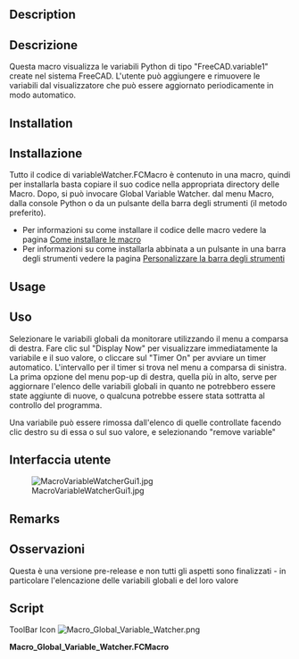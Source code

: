 <languages/>

{{Macro/it
|Name=Macro Global Variable Watcher
|Translate=Global Variable Watcher
|Description=Questa macro visualizza le variabili globali all'interno del sistema FreeCAD, (es: FreeCAD.myVariable).
|Author=Piffpoof
|Version=1.0
|Date=2015-02-09
|FCVersion=All
|Download=[https://www.freecad.org/wiki/images/c/c1/Macro_Global_Variable_Watcher.png ToolBar Icon]
}}

<div lang="en" dir="ltr" class="mw-content-ltr">
==Description==
</div>

<div class="mw-translate-fuzzy">
==Descrizione==
Questa macro visualizza le variabili Python di tipo "FreeCAD.variable1" create nel sistema FreeCAD. L'utente può aggiungere e rimuovere le variabili dal visualizzatore che può essere aggiornato periodicamente in modo automatico.
</div>

<div lang="en" dir="ltr" class="mw-content-ltr">
==Installation==
</div>

<div class="mw-translate-fuzzy">
==Installazione==
Tutto il codice di variableWatcher.FCMacro è contenuto in una macro, quindi per installarla basta copiare il suo codice nella appropriata directory delle Macro. Dopo, si può invocare Global Variable Watcher. dal menu Macro, dalla console Python o da un pulsante della barra degli strumenti (il metodo preferito). 
* Per informazioni su come installare il codice delle macro vedere la pagina [[How to install macros/it|Come installare le macro]] 
* Per informazioni su come installarla abbinata a un pulsante in una barra degli strumenti vedere la pagina [[Customize_Toolbars/it|Personalizzare la barra degli strumenti]]
</div>

<div lang="en" dir="ltr" class="mw-content-ltr">
==Usage==
</div>

<div class="mw-translate-fuzzy">
==Uso==
Selezionare le variabili globali da monitorare utilizzando il menu a comparsa di destra. Fare clic sul "Display Now" per visualizzare immediatamente la variabile e il suo valore, o cliccare sul "Timer On" per avviare un timer automatico. L'intervallo per il timer si trova nel menu a comparsa di sinistra. La prima opzione del menu pop-up di destra, quella più in alto, serve per aggiornare l'elenco delle variabili globali in quanto ne potrebbero essere state aggiunte di nuove, o qualcuna potrebbe essere stata sottratta al controllo del programma.
</div>

<div class="mw-translate-fuzzy">
Una variabile può essere rimossa dall'elenco di quelle controllate facendo clic destro su di essa o sul suo valore, e selezionando "remove variable"
</div>

<span id="User_Interface"></span>
==Interfaccia utente==

[[File:MacroVariableWatcherGui1.jpg]]

<div lang="en" dir="ltr" class="mw-content-ltr">
==Remarks==
</div>

<div class="mw-translate-fuzzy">
==Osservazioni==
Questa è una versione pre-release e non tutti gli aspetti sono finalizzati - in particolare l'elencazione delle variabili globali e del loro valore
</div>

==Script==

<div lang="en" dir="ltr" class="mw-content-ltr">
ToolBar Icon [[Image:Macro_Global_Variable_Watcher.png]]
</div>

'''Macro_Global_Variable_Watcher.FCMacro'''

{{MacroCode|code=
# -*- coding: utf-8 -*-
#
#			Variable Watcher
#			displays variables of the form FreeCAD.*,
#			either manually or on a timed basis
#
################################
# routine to <description goes here>
"""
script does <long winded description goes here>
"""
################################

# import statements
import FreeCAD
import math, collections, time
from datetime import datetime
from threading import Timer
from PySide import QtGui, QtCore

# UI Class definitions

class VariableWatcher(QtGui.QDialog):
	""""""
	def __init__(self):
		super(VariableWatcher, self).__init__()
		self.initUI()
	def initUI(self):
		column1LH	= 10
		column2LH	= 350
		headerY		= 20
		row1		= 50
		row2		= 75
		row3		= 100
		row4		= 125
		row5		= 150
		# define window		xLoc,yLoc,xDim,yDim
		self.setGeometry(	250, 250, 750, 200)
		self.setWindowTitle("Variable Watcher")
		self.setWindowFlags(QtCore.Qt.WindowStaysOnTopHint)
		self.intervalDefault = str(2)
		# labels
		self.name1 = QtGui.QLabel(varLabelSpaces, self)
		self.name1.move(column1LH, row1)
		self.value1 = QtGui.QLabel(varValueSpaces, self)
		self.value1.move(column2LH, row1)
		self.name2 = QtGui.QLabel(varLabelSpaces, self)
		self.name2.move(column1LH, row2)
		self.value2 = QtGui.QLabel(varValueSpaces, self)
		self.value2.move(column2LH, row2)
		self.name3 = QtGui.QLabel(varLabelSpaces, self)
		self.name3.move(column1LH, row3)
		self.value3 = QtGui.QLabel(varValueSpaces, self)
		self.value3.move(column2LH, row3)
		self.name4 = QtGui.QLabel(varLabelSpaces, self)
		self.name4.move(column1LH, row4)
		self.value4 = QtGui.QLabel(varValueSpaces, self)
		self.value4.move(column2LH, row4)
		self.name5 = QtGui.QLabel(varLabelSpaces, self)
		self.name5.move(column1LH, row5)
		self.value5 = QtGui.QLabel(varValueSpaces, self)
		self.value5.move(column2LH, row5)
		self.intervalLbl = QtGui.QLabel("interval", self)
		self.intervalLbl.move(90, headerY)
		self.timestampLbl = QtGui.QLabel("                 ", self)
		self.timestampLbl.move(300, 180)
		# radio buttons
		self.timerOnRB  = QtGui.QRadioButton("Timer On",self)
		self.timerOnRB.setEnabled(True)
		self.timerOnRB.clicked.connect(self.onTimerOnRB)
		self.timerOnRB.move(150,headerY-10)
		self.timerOffRB = QtGui.QRadioButton("Timer Off",self)
		self.timerOffRB.setEnabled(True)
		self.timerOffRB.setChecked(True)
		self.timerOffRB.clicked.connect(self.onTimerOffRB)
		self.timerOffRB.move(150,headerY+10)
		#
		nowButton = QtGui.QPushButton('Display Now', self)
		nowButton.clicked.connect(self.onDisplayNow)
		nowButton.move(250, headerY-7)
		# set up lists for pop-ups
		self.intervalPopupItems = ("0.5","1","2","3","4","5","6","7","8","9","10")
		# set up pop-up menu for timer interval
		self.intervalPop = QtGui.QComboBox(self)
		self.intervalPop.addItems(self.intervalPopupItems)
		self.intervalPop.setCurrentIndex(self.intervalPopupItems.index(self.intervalDefault))
		self.interval = self.intervalDefault
		self.intervalPop.move(10,headerY-5)
		self.intervalPop.activated[str].connect(self.onIntervalActivated)
		# set up pop-up menu FreeCAD global variables to watch
		self.globVar = QtGui.QComboBox(self)
		self.globVar.addItems(fcGlobalVars())
		self.globVar.setCurrentIndex(0)
		self.globVar.setGeometry(0,0,250,30)
		self.globVar.move(375,headerY-7)
		self.globVar.activated[str].connect(self.onMenuChoice)
		#
		cancelButton = QtGui.QPushButton('Cancel', self)
		cancelButton.clicked.connect(self.onCancel)
		cancelButton.move(650, headerY-7)
		# contextual menu for removing variable from watch list
		mnuRemove = QtGui.QAction(self)
		mnuRemove.setText("remove variable")
		mnuRemove.triggered.connect(self.onRemoveVariable)
		# define menu and add option
		self.name1.setContextMenuPolicy(QtCore.Qt.ActionsContextMenu)
		self.name1.addAction(mnuRemove)
		self.name2.setContextMenuPolicy(QtCore.Qt.ActionsContextMenu)
		self.name2.addAction(mnuRemove)
		self.name3.setContextMenuPolicy(QtCore.Qt.ActionsContextMenu)
		self.name3.addAction(mnuRemove)
		self.name4.setContextMenuPolicy(QtCore.Qt.ActionsContextMenu)
		self.name4.addAction(mnuRemove)
		self.name5.setContextMenuPolicy(QtCore.Qt.ActionsContextMenu)
		self.name5.addAction(mnuRemove)
		self.value1.setContextMenuPolicy(QtCore.Qt.ActionsContextMenu)
		self.value1.addAction(mnuRemove)
		self.value2.setContextMenuPolicy(QtCore.Qt.ActionsContextMenu)
		self.value2.addAction(mnuRemove)
		self.value3.setContextMenuPolicy(QtCore.Qt.ActionsContextMenu)
		self.value3.addAction(mnuRemove)
		self.value4.setContextMenuPolicy(QtCore.Qt.ActionsContextMenu)
		self.value4.addAction(mnuRemove)
		self.value5.setContextMenuPolicy(QtCore.Qt.ActionsContextMenu)
		self.value5.addAction(mnuRemove)

		self.show()
		#
	def onIntervalActivated(self, text):
		self.interval = text
	
	def onTimerOffRB(self):
		# don't do much, this button serves as a semaphore for the timer routine
		pass

	def onTimerOnRB(self):
		# launch timer routine which is based on the Off radio button
		self.timerRoutine()

	def timerRoutine(self):
		if self.timerOnRB.isChecked():
			# if the On button is still checked then launch another timer event
			#print self.interval
			Timer(float(self.interval), self.timerRoutine, ()).start()
			#Timer(2, self.timerRoutine, ()).start()
		else:
			FreeCAD.Console.PrintMessage("Timer ceasing\n")
		# now do what should be done
		self.timerRoutineActions()

	def timerRoutineActions(self):
		global watchedVariables
		if len(watchedVariables)>0:
			self.displayVariables()
		else:
			FreeCAD.Console.PrintMessage("Timer found no variables\n")
		self.timestamp()

	def timestamp(self):
		self.timestampLbl.setText(datetime.now().strftime('%H:%M:%S'))

	def onDisplayNow(self):
		self.timestamp()
		if len(watchedVariables)>0:
			self.displayVariables()
		else:
			FreeCAD.Console.PrintMessage("Found no variables\n")

	def onMenuChoice(self,aChoice):
		# handle the user choice from the list of FreeCAD global variables
		if aChoice==topOfMenuChoices:
			# wants to update list of Global variable in FreeCAD
			self.globVarPopupItems  = fcGlobalVars()
			self.globVar.clear()
			self.globVar.addItems(self.globVarPopupItems)
		else:
			if hasattr(FreeCAD,aChoice):
				varStr = "FreeCAD."+aChoice
				exec "varVal = "+varStr
				exec "dataTypeStr = str(type(" + varStr + "))"
				self.addVariable(varStr,varVal.__repr__())

	def addVariable(self, aNameStr, aValueStr):
		global watchedVariables
		if len(watchedVariables)<watchVariableLimit:
			# screen limited in size for now
			if aNameStr not in watchedVariables.keys():
				# prevent adding same variable twice
				watchedVariables[aNameStr] = aValueStr
				self.displayVariables()
		
	def onRemoveVariable(self):
		global watchedVariables
		if self.name1.underMouse() or self.value1.underMouse():
			variableToRemove = self.name1.text()
		if self.name2.underMouse() or self.value2.underMouse():
			variableToRemove = self.name2.text()
		if self.name3.underMouse() or self.value3.underMouse():
			variableToRemove = self.name3.text()
		#print variableToRemove
		watchedVariables.pop(variableToRemove)
		self.displayVariables()

	def displayVariables(self):
		global watchedVariables
		
		sortedKeys = watchedVariables.keys()
		sortedKeysCount = len(sortedKeys)
		# clear display variables
		self.name1.setText("")
		self.value1.setText("")
		self.name2.setText("")
		self.value2.setText("")
		self.name3.setText("")
		self.value3.setText("")
		self.name4.setText("")
		self.value4.setText("")
		self.name5.setText("")
		self.value5.setText("")
		# now display variable names and values
		# use 'if hasattr(FreeCAD,"ABC"):' to ensure that variable still exists
		for i in range(0,min(len(watchedVariables),5)):
			aNameStr = sortedKeys[i]
			exec "aValueStr = "+aNameStr+".__repr__()"
			#print aNameStr, " ", aValueStr
			if i==0:
				self.name1.setText(aNameStr)
				self.value1.setText(aValueStr)
			elif i==1:
				self.name2.setText(aNameStr)
				self.value2.setText(aValueStr)
			elif i==2:
				self.name3.setText(aNameStr)
				self.value3.setText(aValueStr)
			elif i==3:
				self.name4.setText(aNameStr)
				self.value4.setText(aValueStr)
			elif i==4:
				self.name5.setText(aNameStr)
				self.value5.setText(aValueStr)

	def onCancel(self):
		# need to shut down timer if running
		self.close()

# Class definitions

# Functions definitions

def fcGlobalVars():
	varDict = list()
	varDict.append(topOfMenuChoices)
	for i in FreeCAD.__dict__.keys():
		typeStr = type(FreeCAD.__dict__[i])
		# disregard functions or methods, module
		if str(typeStr) in ("<type 'type'>","<type 'builtin_function_or_method'>","<type 'module'>"):
			pass
		else:
			# ignore reserved variable names
			if str(i) in ("PythonAssistantWindowStatus","GuiUp","ActiveDocument", "__path__", "__package__", "__doc__", "__name__"):
				pass
			else:
				varDict.append(i)
	return varDict

# Constant definitions
topOfMenuChoices = ">Update list of global variables<"
varLabelSpaces = ">                                                                    <"
varValueSpaces = ">                                                                                      <"

# code ***********************************************************************************
global watchVariables, watchVariableLimit
watchedVariables = {}
watchVariableLimit = 5 # number of lines on screen

form = VariableWatcher()
form.exec_()
#
#OS: Mac OS X
#Word size: 64-bit
#Version: 0.14.3703 (Git)
#Branch: releases/FreeCAD-0-14
#Hash: c6edd47334a3e6f209e493773093db2b9b4f0e40
#Python version: 2.7.5
#Qt version: 4.8.6
#Coin version: 3.1.3
#SoQt version: 1.5.0
#OCC version: 6.7.0
#
#thus ends the macro...
}}